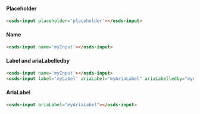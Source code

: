 #### Placeholder

<div class="container">
  <osds-input placeholder='placeholder'></osds-input>
</div>

```html
<osds-input placeholder='placeholder'></osds-input>
```

#### Name

<div class="container">
  <osds-input name='myInput'></osds-input>
</div>

```html
<osds-input name='myInput'></osds-input>
```

#### Label and ariaLabelledby

<div class="container">
  <osds-input label='myLabel' ariaLabel="myAriaLabel" ariaLabelledby="myAriaLabelledby"></osds-input>
</div>

```html
<osds-input name='myInput'></osds-input>
<osds-input label='myLabel' ariaLabel="myAriaLabel" ariaLabelledby="myAriaLabelledby"></osds-input>
```

#### AriaLabel

<div class="container">
  <osds-input ariaLabel="myAriaLabel"></osds-input>
</div>

```html
<osds-input ariaLabel="myAriaLabel"></osds-input>
```
